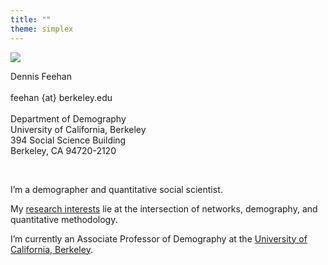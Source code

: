 ```yaml
---
title: ""
theme: simplex
---
```

::: {.grid}

::: {.g-col-6}
![](figures/picture-from-mcr.JPG)
:::

::: {.g-col-4}
Dennis Feehan<br>
<br>
feehan {at} berkeley.edu<br>
<br>
Department of Demography<br>
University of California, Berkeley<br>
394 Social Science Building<br>
Berkeley, CA 94720-2120<br>
:::

:::
   
&nbsp;          
       
I'm a demographer and quantitative social scientist.    
    
My [research interests](research.html) lie at the intersection of networks, demography, and
quantitative methodology.   
     
I'm currently an Associate Professor of Demography at the
[University of California, Berkeley](https://www.demog.berkeley.edu).

<!--
In the summer of 2015, I finished my Ph.D. at Princeton's
[Office of Population Research](https://opr.princeton.edu), and
I spent the fall of 2015 as a Research Scientist at 
[Facebook](https://www.facebook.com/data).
-->



<!--
**Updates**

I was promoted! As of July 1, I am an Associate Professor at UC Berkeley.

I gave a talk estimating adult death rates from sibling histories on at the WHO Working Group on Mortality Estimation.

I co-organized the UC Berkeley Workshop in Formal Demography in May.

I gave a talk at the United Nations Statistical Commision 53rd Session side event: "Use of surveys and censuses to fill adult mortality data gaps in the context of COVID-19." You can see a video of the event [here](https://www.youtube.com/watch?v=35NQM191tTo&list=WL&index=106).

I co-organized the [IUSSP Expert Group Meeting on Population Data for the 21st Century](https://iussp.org/en/egm-population-data-21st-century) at UNFPA in New York. Slides and videos of the talks will be posted on the website soon.  
  
I very much enjoyed giving a talk at a panel presentation for UCLA's Summer Institute in Computational Social Science.  
  
I had a great visit to the University of Michigan, where I gave a talk for the Population Studies Center Brown Bag.
  
I had a wonderful visit to Ohio State, where I gave a talk at the PRI Seminar.
  
I'm thrilled to have been awarded the ASA Outstanding Article in Mathematical Sociology Award! Check out the paper, written with Matt Salganik, [here](https://goo.gl/Xcxino)  (arxiv version [here](https://arxiv.org/abs/1404.4009)). Congrats to co-winners Joscha Legewie and Merlin Schaeffer for their work on contested boundaries.

I gave a keynote talk and tutorial at the pre-PAA workshop, 'Demographic Research in the Digital Age' (sponsored by IUSSP). I also gave two talks during the PAA conference. 

I had a great visit to Duke, where I gave a talk at the DuPRI Seminar.

I gave a talk at the Center for Statistics and the Social Sciences at the University of
Washington, a wonderful group of researchers.

In June, I was invited to the US State Department, where I gave a talk hosted by the Bureau of Intelligence and Research.

I had a great visit to UW Madison, where I gave a talk in their [demography seminar](https://www.ssc.wisc.edu/cde/demsem/home.php) on March 14th.

I was interviewed about our work on social network methods for estimating adult mortality 
by the [Matrix](https://matrix.berkeley.edu/research/network-survival-method).


Emilio Zagheni and I co-organized a workshop on 
[Web, Social Media, and Cellphone Data for Demographic Research](http://projects.demog.berkeley.edu/socinfo2016/) at [SocInfo 2016](https://usa2016.socinfo.eu/).

I very much enjoyed visiting and giving a talk at the Stanford [RAIN seminar series](https://rain.stanford.edu/) on November 2nd.

-->
